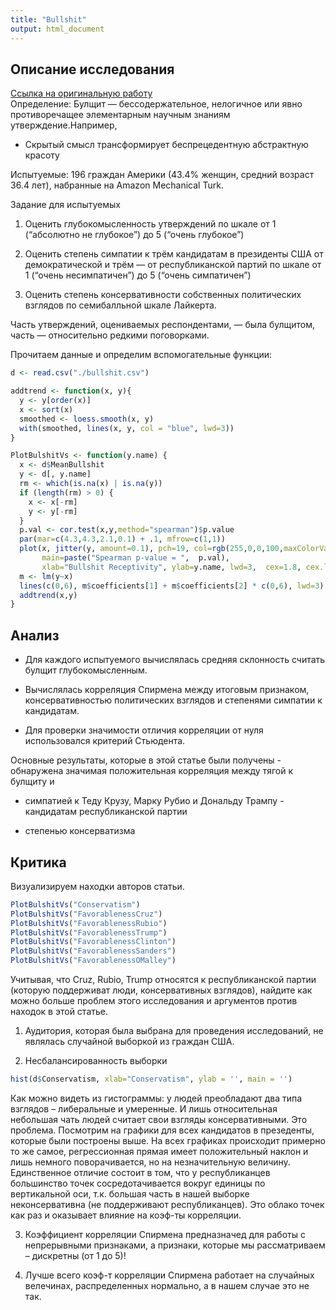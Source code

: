 ```yaml
---
title: "Bullshit"
output: html_document
---
```


## Описание исследования
[Ссылка на оригинальную работу](http://journals.plos.org/plosone/article?id=10.1371/journal.pone.0153419)  
Определение: Булщит — бессодержательное, нелогичное или явно противоречащее элементарным научным знаниям утверждение.Например, 

* Скрытый смысл трансформирует беспрецедентную абстрактную красоту

Испытуемые: 196 граждан Америки (43.4% женщин, средний возраст 36.4 лет), набранные на Amazon Mechanical Turk.

Задание для испытуемых 

1. Оценить глубокомысленность утверждений по шкале от 1 (“абсолютно не глубокое”) до 5 (“очень глубокое”)

2. Оценить степень симпатии к трём кандидатам в президенты США от демократической и трём — от республиканской партий по шкале от 1 (“очень несимпатичен”) до 5 (“очень симпатичен”)

3. Оценить степень консервативности собственных политических взглядов по семибалльной шкале Лайкерта.


Часть утверждений, оцениваемых респондентами, — была булщитом, часть — относительно редкими поговорками. 

Прочитаем данные и определим вспомогательные функции:
```r
d <- read.csv("./bullshit.csv")

addtrend <- function(x, y){
  y <- y[order(x)]
  x <- sort(x)
  smoothed <- loess.smooth(x, y)
  with(smoothed, lines(x, y, col = "blue", lwd=3))
}

PlotBulshitVs <- function(y.name) {
  x <- d$MeanBullshit
  y <- d[, y.name]
  rm <- which(is.na(x) | is.na(y))
  if (length(rm) > 0) {
    x <- x[-rm]
    y <- y[-rm]
  }
  p.val <- cor.test(x,y,method="spearman")$p.value
  par(mar=c(4.3,4.3,2.1,0.1) + .1, mfrow=c(1,1))
  plot(x, jitter(y, amount=0.1), pch=19, col=rgb(255,0,0,100,maxColorValue = 255),
       main=paste("Spearman p-value = ",  p.val),
       xlab="Bullshit Receptivity", ylab=y.name, lwd=3,  cex=1.8, cex.lab=1.8, cex.axis=1.8)
  m <- lm(y~x)
  lines(c(0,6), m$coefficients[1] + m$coefficients[2] * c(0,6), lwd=3)
  addtrend(x,y)
}
```


## Анализ

* Для каждого испытуемого вычислялась средняя склонность считать булщит глубокомысленным.

* Вычислялась корреляция Спирмена между итоговым признаком, консервативностью политических взглядов и степенями симпатии к кандидатам.

* Для проверки значимости отличия корреляции от нуля использовался критерий Стьюдента. 


Основные результаты, которые в этой статье были получены - обнаружена значимая положительная корреляция между тягой к булщиту и 

* симпатией к Теду Крузу, Марку Рубио и Дональду Трампу -  кандидатам республиканской партии

* степенью консерватизма

## Критика
Визуализируем находки авторов статьи. 
```r
PlotBulshitVs("Conservatism")
PlotBulshitVs("FavorablenessCruz")
PlotBulshitVs("FavorablenessRubio")
PlotBulshitVs("FavorablenessTrump")
PlotBulshitVs("FavorablenessClinton")
PlotBulshitVs("FavorablenessSanders")
PlotBulshitVs("FavorablenessOMalley")
```


Учитывая, что Cruz, Rubio, Trump  относятся к республиканской партии (которую поддерживат люди,  консервативных взглядов), найдите как можно больше проблем этого исследования и аргументов против находок в этой статье. 


1. Аудитория, которая была выбрана для проведения исследований, не являлась случайной выборкой из граждан США.

2. Несбалансированность выборки
```r
hist(d$Conservatism, xlab="Conservatism", ylab = '', main = '')
```

Как можно видеть из гистограммы: у людей преобладают два типа взглядов -- либеральные и умеренные. И лишь относительная небольшая чать людей считает свои взгляды консервативными. Это проблема. Посмотрим на графики для всех кандидатов в презеденты, которые были построены выше. На всех графиках происходит примерно то же самое, регрессионная прямая имеет положительный наклон и лишь немного поворачивается, но на незначительную величину. Единственное отличие состоит в том, что у республиканцев большинство точек сосредотачивается вокруг единицы по вертикальной оси, т.к. большая часть в нашей выборке неконсервативна (не поддерживают республиканцев). Это облако точек как раз и оказывает влияние на коэф-ты корреляции. 

3. Коэффициент корреляции Спирмена предназначед для работы с непрерывными признаками, а признаки, которые мы рассматриваем -- дискретны (от 1 до 5)!

4. Лучше всего коэф-т корреляции Спирмена работает на случайных велечинах, распределенных нормально, а в нашем случае это не так.
